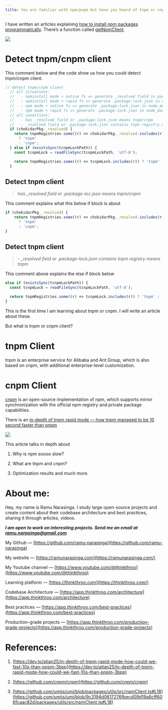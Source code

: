 ```yaml
---
title: You are familiar with npm/pnpm but have you heard of tnpm or cnpm?
---
```

I have written an articles explaining [how to install npm packages programmatically](https://medium.com/@thinkthroo/part-1-how-to-install-npm-packages-programmatically-b35f1a2c0142). There’s a function called [getNpmClient](https://github.com/umijs/umi/blob/master/packages/utils/src/npmClient.ts#L13).

![](https://miro.medium.com/v2/resize:fit:875/1*SmdHCy7BxVLFRVcAmhAlBA.png)

# **Detect tnpm/cnpm client**

This comment below and the code show us how you could detect tnpm/cnpm client.

```javascript
// detect tnpm/cnpm client
  // all situations:
  //   - npminstall mode + native fs => generate _resolved field in package.json
  //   - npminstall mode + rapid fs => generate .package-lock.json in node_modules
  //   - npm mode + native fs => generate .package-lock.json in node_modules
  //   - npm mode + rapid fs => generate .package-lock.json in node_modules
  // all conditions:
  //   - has _resolved field or .package-lock.json means tnpm/cnpm
  //   - _resolved field or .package-lock.json contains tnpm registry means tnpm
  if (chokidarPkg._resolved) {
    return tnpmRegistries.some((r) => chokidarPkg._resolved.includes(r))
      ? 'tnpm'
      : 'cnpm';
  } else if (existsSync(tcnpmLockPath)) {
    const tcnpmLock = readFileSync(tcnpmLockPath, 'utf-8');

    return tnpmRegistries.some((r) => tcnpmLock.includes(r)) ? 'tnpm' : 'cnpm';
  }
```

## **Detect tnpm client**

> *has \_resolved field or .package-loc.json means tnpm/cnpm*

This comment explains what this below if block is about

```javascript
if (chokidarPkg._resolved) {
    return tnpmRegistries.some((r) => chokidarPkg._resolved.includes(r))
      ? 'tnpm'
      : 'cnpm';
}
```

## **Detect tnpm client**

> *\- \_resolved field or .package-lock.json contains tnpm registry means tnpm*

This comment above explains the else if block below

```javascript
else if (existsSync(tcnpmLockPath)) {
  const tcnpmLock = readFileSync(tcnpmLockPath, 'utf-8');
```

```javascript
  return tnpmRegistries.some((r) => tcnpmLock.includes(r)) ? 'tnpm' : 'cnpm';
}
```

This is the first time I am learning about tnpm or cnpm. I will write an article about these.

But what is tnpm or cnpm client?

# **tnpm Client**

tnpm is an enterprise service for Alibaba and Ant Group, which is also based on cnpm, with additional enterprise-level customization.

# **cnpm Client**

[cnpm](https://github.com/cnpm) is an open-source implementation of npm, which supports mirror synchronization with the official npm registry and private package capabilities.

There is an [in-depth of tnpm rapid mode — how tnpm managed to be 10 second faster than pnpm](https://dev.to/atian25/in-depth-of-tnpm-rapid-mode-how-could-we-fast-10s-than-pnpm-3bpp)

![](https://miro.medium.com/v2/resize:fit:875/1*MPa2-prYc7-XOw3CdOBEbg.png)

This article talks in depth about

1. Why is npm soooo slow?
    
2. What are tnpm and cnpm?
    
3. Optimization results and much more.
    

# **About me:**

Hey, my name is Ramu Narasinga. I study large open-source projects and create content about their codebase architecture and best practices, sharing it through articles, videos.

***I am open to work on interesting projects. Send me an email at ramu.narasinga@gmail.com***

My Github — [https://github.com/ramu-narasinga](https://github.com/ramu-narasinga)

My website — [https://ramunarasinga.com](https://ramunarasinga.com/)

My Youtube channel — [https://www.youtube.com/@thinkthroo](https://www.youtube.com/@thinkthroo)

Learning platform — [https://thinkthroo.com](https://thinkthroo.com/)

Codebase Architecture — [https://app.thinkthroo.com/architecture](https://app.thinkthroo.com/architecture)

Best practices — [https://app.thinkthroo.com/best-practices](https://app.thinkthroo.com/best-practices)

Production-grade projects — [https://app.thinkthroo.com/production-grade-projects](https://app.thinkthroo.com/production-grade-projects)

# **References:**

1. [https://dev.to/atian25/in-depth-of-tnpm-rapid-mode-how-could-we-fast-10s-than-pnpm-3bpp](https://dev.to/atian25/in-depth-of-tnpm-rapid-mode-how-could-we-fast-10s-than-pnpm-3bpp)
    
2. [https://github.com/cnpm/cnpm](https://github.com/cnpm/cnpm)
    
3. [https://github.com/umijs/umi/blob/packages/utils/src/npmClient.ts#L18](https://github.com/umijs/umi/blob/9c3194d0617276fbecd09d19a8cff606fcaac82d/packages/utils/src/npmClient.ts#L18)